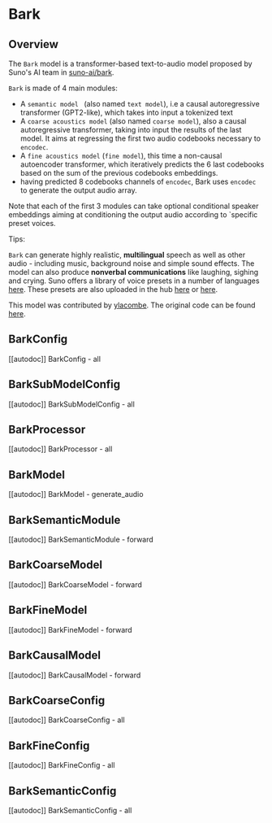 <!--Copyright 2023 The HuggingFace Team. All rights reserved.

Licensed under the Apache License, Version 2.0 (the "License"); you may not use this file except in compliance with
the License. You may obtain a copy of the License at

http://www.apache.org/licenses/LICENSE-2.0

Unless required by applicable law or agreed to in writing, software distributed under the License is distributed on
an "AS IS" BASIS, WITHOUT WARRANTIES OR CONDITIONS OF ANY KIND, either express or implied. See the License for the
specific language governing permissions and limitations under the License.
-->

# Bark

## Overview

The `Bark` model is a transformer-based text-to-audio model proposed by Suno's AI team in [suno-ai/bark](https://github.com/suno-ai/bark). 


`Bark` is made of 4 main modules:

- A `semantic model ` (also named `text model`), i.e a causal autoregressive transformer (GPT2-like), which takes into input a tokenized text
- A `coarse acoustics model` (also named `coarse model`), also a causal autoregressive transformer, taking into input the results of the last model. It aims at regressing the first two audio codebooks necessary to `encodec`.
- A `fine acoustics model` (`fine model`), this time a non-causal autoencoder transformer, which iteratively predicts the 6 last codebooks based on the sum of the previous codebooks embeddings.
- having predicted 8 codebooks channels of `encodec`, Bark uses `encodec` to generate the output audio array.

Note that each of the first 3 modules can take optional conditional speaker embeddings aiming at conditioning the output audio according to `specific preset voices.


Tips:

`Bark` can generate highly realistic, **multilingual** speech as well as other audio - including music, background noise and simple sound effects. 
The model can also produce **nonverbal communications** like laughing, sighing and crying.
Suno offers a library of voice presets in a number of languages [here](https://suno-ai.notion.site/8b8e8749ed514b0cbf3f699013548683?v=bc67cff786b04b50b3ceb756fd05f68c).
These presets are also uploaded in the hub [here](https://huggingface.co/ylacombe/bark-small/tree/main/speaker_embeddings) or [here](https://huggingface.co/ylacombe/bark-large/tree/main/speaker_embeddings).


This model was contributed by [ylacombe](https://huggingface.co/ylacombe).
The original code can be found [here](https://github.com/suno-ai/bark).


## BarkConfig

[[autodoc]] BarkConfig
    - all

## BarkSubModelConfig

[[autodoc]] BarkSubModelConfig
    - all

## BarkProcessor

[[autodoc]] BarkProcessor
    - all

## BarkModel

[[autodoc]] BarkModel
    - generate_audio

## BarkSemanticModule

[[autodoc]] BarkSemanticModule
    - forward

## BarkCoarseModel

[[autodoc]] BarkCoarseModel
    - forward

## BarkFineModel

[[autodoc]] BarkFineModel
    - forward

## BarkCausalModel

[[autodoc]] BarkCausalModel
    - forward

## BarkCoarseConfig

[[autodoc]] BarkCoarseConfig
    - all

## BarkFineConfig

[[autodoc]] BarkFineConfig
    - all

## BarkSemanticConfig

[[autodoc]] BarkSemanticConfig
    - all

